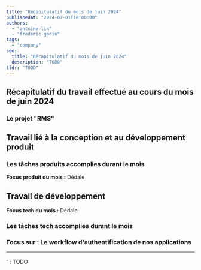 ```yaml
---
title: "Récapitulatif du mois de juin 2024"
publishedAt: "2024-07-01T18:00:00"
authors:
  - "antoine-lin"
  - "frederic-godin"
tags:
  - "company"
seo:
  title: "Récapitulatif du mois de juin 2024"
  description: "TODO"
tldr: "TODO"
---
```


## Récapitulatif du travail effectué au cours du mois de juin 2024

### Le projet "RMS"

## Travail lié à la conception et au développement produit

### Les tâches produits accomplies durant le mois

**Focus produit du mois :** Dédale

## Travail de développement

**Focus tech du mois :** Dédale

### Les tâches tech accomplies durant le mois


### Focus sur : Le workflow d'authentification de nos applications


---

<sup>-</sup> : TODO

